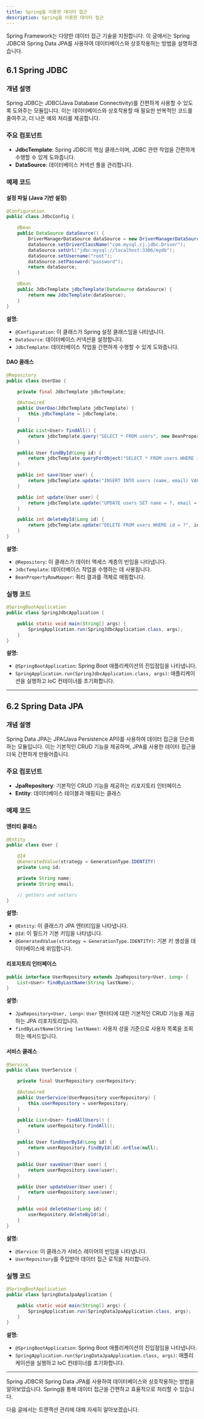 ```yaml
---
title: Spring을 이용한 데이터 접근
description: Spring을 이용한 데이터 접근
---
```


Spring Framework는 다양한 데이터 접근 기술을 지원합니다. 이 글에서는 Spring JDBC와 Spring Data JPA를 사용하여 데이터베이스와 상호작용하는 방법을 설명하겠습니다.

## 6.1 Spring JDBC

### 개념 설명
Spring JDBC는 JDBC(Java Database Connectivity)를 간편하게 사용할 수 있도록 도와주는 모듈입니다. 이는 데이터베이스와 상호작용할 때 필요한 반복적인 코드를 줄여주고, 더 나은 예외 처리를 제공합니다.

### 주요 컴포넌트
- **JdbcTemplate**: Spring JDBC의 핵심 클래스이며, JDBC 관련 작업을 간편하게 수행할 수 있게 도와줍니다.
- **DataSource**: 데이터베이스 커넥션 풀을 관리합니다.

### 예제 코드

#### 설정 파일 (Java 기반 설정)

```java
@Configuration
public class JdbcConfig {

    @Bean
    public DataSource dataSource() {
        DriverManagerDataSource dataSource = new DriverManagerDataSource();
        dataSource.setDriverClassName("com.mysql.cj.jdbc.Driver");
        dataSource.setUrl("jdbc:mysql://localhost:3306/mydb");
        dataSource.setUsername("root");
        dataSource.setPassword("password");
        return dataSource;
    }

    @Bean
    public JdbcTemplate jdbcTemplate(DataSource dataSource) {
        return new JdbcTemplate(dataSource);
    }
}
```

**설명:**
- `@Configuration`: 이 클래스가 Spring 설정 클래스임을 나타냅니다.
- `DataSource`: 데이터베이스 커넥션을 설정합니다.
- `JdbcTemplate`: 데이터베이스 작업을 간편하게 수행할 수 있게 도와줍니다.

#### DAO 클래스

```java
@Repository
public class UserDao {

    private final JdbcTemplate jdbcTemplate;

    @Autowired
    public UserDao(JdbcTemplate jdbcTemplate) {
        this.jdbcTemplate = jdbcTemplate;
    }

    public List<User> findAll() {
        return jdbcTemplate.query("SELECT * FROM users", new BeanPropertyRowMapper<>(User.class));
    }

    public User findById(Long id) {
        return jdbcTemplate.queryForObject("SELECT * FROM users WHERE id = ?", new Object[]{id}, new BeanPropertyRowMapper<>(User.class));
    }

    public int save(User user) {
        return jdbcTemplate.update("INSERT INTO users (name, email) VALUES (?, ?)", user.getName(), user.getEmail());
    }

    public int update(User user) {
        return jdbcTemplate.update("UPDATE users SET name = ?, email = ? WHERE id = ?", user.getName(), user.getEmail(), user.getId());
    }

    public int deleteById(Long id) {
        return jdbcTemplate.update("DELETE FROM users WHERE id = ?", id);
    }
}
```

**설명:**
- `@Repository`: 이 클래스가 데이터 액세스 계층의 빈임을 나타냅니다.
- `JdbcTemplate`: 데이터베이스 작업을 수행하는 데 사용됩니다.
- `BeanPropertyRowMapper`: 쿼리 결과를 객체로 매핑합니다.

### 실행 코드

```java
@SpringBootApplication
public class SpringJdbcApplication {

    public static void main(String[] args) {
        SpringApplication.run(SpringJdbcApplication.class, args);
    }
}
```

**설명:**
- `@SpringBootApplication`: Spring Boot 애플리케이션의 진입점임을 나타냅니다.
- `SpringApplication.run(SpringJdbcApplication.class, args)`: 애플리케이션을 실행하고 IoC 컨테이너를 초기화합니다.

---

## 6.2 Spring Data JPA

### 개념 설명
Spring Data JPA는 JPA(Java Persistence API)를 사용하여 데이터 접근을 단순화하는 모듈입니다. 이는 기본적인 CRUD 기능을 제공하며, JPA를 사용한 데이터 접근을 더욱 간편하게 만들어줍니다.

### 주요 컴포넌트
- **JpaRepository**: 기본적인 CRUD 기능을 제공하는 리포지토리 인터페이스
- **Entity**: 데이터베이스 테이블과 매핑되는 클래스

### 예제 코드

#### 엔터티 클래스

```java
@Entity
public class User {

    @Id
    @GeneratedValue(strategy = GenerationType.IDENTITY)
    private Long id;

    private String name;
    private String email;

    // getters and setters
}
```

**설명:**
- `@Entity`: 이 클래스가 JPA 엔터티임을 나타냅니다.
- `@Id`: 이 필드가 기본 키임을 나타냅니다.
- `@GeneratedValue(strategy = GenerationType.IDENTITY)`: 기본 키 생성을 데이터베이스에 위임합니다.

#### 리포지토리 인터페이스

```java
public interface UserRepository extends JpaRepository<User, Long> {
    List<User> findByLastName(String lastName);
}
```

**설명:**
- `JpaRepository<User, Long>`: `User` 엔터티에 대한 기본적인 CRUD 기능을 제공하는 JPA 리포지토리입니다.
- `findByLastName(String lastName)`: 사용자 성을 기준으로 사용자 목록을 조회하는 메서드입니다.

#### 서비스 클래스

```java
@Service
public class UserService {

    private final UserRepository userRepository;

    @Autowired
    public UserService(UserRepository userRepository) {
        this.userRepository = userRepository;
    }

    public List<User> findAllUsers() {
        return userRepository.findAll();
    }

    public User findUserById(Long id) {
        return userRepository.findById(id).orElse(null);
    }

    public User saveUser(User user) {
        return userRepository.save(user);
    }

    public User updateUser(User user) {
        return userRepository.save(user);
    }

    public void deleteUser(Long id) {
        userRepository.deleteById(id);
    }
}
```

**설명:**
- `@Service`: 이 클래스가 서비스 레이어의 빈임을 나타냅니다.
- `UserRepository`를 주입받아 데이터 접근 로직을 처리합니다.

### 실행 코드

```java
@SpringBootApplication
public class SpringDataJpaApplication {

    public static void main(String[] args) {
        SpringApplication.run(SpringDataJpaApplication.class, args);
    }
}
```

**설명:**
- `@SpringBootApplication`: Spring Boot 애플리케이션의 진입점임을 나타냅니다.
- `SpringApplication.run(SpringDataJpaApplication.class, args)`: 애플리케이션을 실행하고 IoC 컨테이너를 초기화합니다.

---

Spring JDBC와 Spring Data JPA를 사용하여 데이터베이스와 상호작용하는 방법을 알아보았습니다. Spring을 통해 데이터 접근을 간편하고 효율적으로 처리할 수 있습니다. 

다음 글에서는 트랜잭션 관리에 대해 자세히 알아보겠습니다.